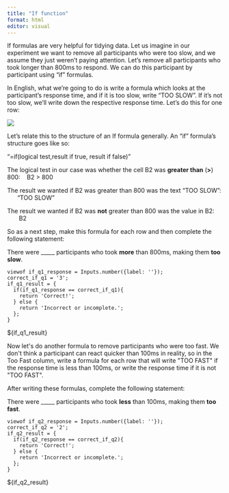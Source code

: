 ```yaml
---
title: "If function"
format: html
editor: visual
---
```


If formulas are very helpful for tidying data. Let us imagine in our experiment we want to remove all participants who were too slow, and we assume they just weren't paying attention. Let's remove all participants who took longer than 800ms to respond. We can do this participant by participant using "if" formulas.

In English, what we're going to do is write a formula which looks at the participant's response time, and if it is too slow, write "TOO SLOW". If it's not too slow, we'll write down the respective response time. Let's do this for one row:

![](if1.png)

Let's relate this to the structure of an If formula generally. An "if" formula's structure goes like so:

"=if(logical test,result if true, result if false)"

The logical test in our case was whether the cell B2 was **greater than** (**\>**) 800:    B2 \> 800

The result we wanted if B2 was greater than 800 was the text "TOO SLOW":       "TOO SLOW"

The result we wanted if B2 was **not** greater than 800 was the value in B2:        B2

So as a next step, make this formula for each row and then complete the following statement:

There were \_\_\_\_\_ participants who took **more** than 800ms, making them **too slow**. 

```ojs
viewof if_q1_response = Inputs.number({label: ''});
correct_if_q1 = '3';
if_q1_result = {
  if(if_q1_response == correct_if_q1){
    return 'Correct!';
  } else {
    return 'Incorrect or incomplete.';
  };
}
```

\${if_q1_result}

Now let\'s do another formula to remove participants who were too fast. We don\'t think a participant can react quicker than 100ms in reality, so in the Too Fast column, write a formula for each row that will write \"TOO FAST\" if the response time is less than 100ms, or write the response time if it is not \"TOO FAST\".

After writing these formulas, complete the following statement:

There were \_\_\_\_\_ participants who took **less** than 100ms, making them **too fast**.

```ojs
viewof if_q2_response = Inputs.number({label: ''});
correct_if_q2 = '2';
if_q2_result = {
  if(if_q2_response == correct_if_q2){
    return 'Correct!';
  } else {
    return 'Incorrect or incomplete.';
  };
}
```
${if_q2_result}
